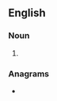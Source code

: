 {{also|acnés}}

==English==

===Noun===
{{head|en|noun plural form}}

# {{plural of|acne|lang=en}}

===Anagrams===
* {{l|en|canes}}